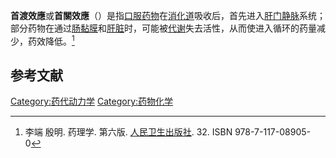 {{medical}}
'''首渡效應'''或'''首關效應'''（{{lang-en|First pass effect}}）是指[[口服药物|口服药物]]在[[消化道|消化道]]吸收后，首先进入[[肝门静脉|肝门静脉]]系统；部分药物在通过[[肠黏膜|肠黏膜]]和[[肝脏|肝脏]]时，可能被[[代谢|代谢]]失去活性，从而使进入循环的药量减少，药效降低。<ref name=PMPH>李端 殷明. 药理学. 第六版. [[人民卫生出版社|人民卫生出版社]]. 32. ISBN 978-7-117-08905-0</ref>

== 参考文献 ==
{{reflist}}

[[Category:药代动力学|Category:药代动力学]]
[[Category:药物化学|Category:药物化学]]